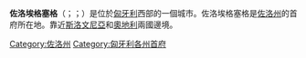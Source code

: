 {{Infobox settlement
|name = {{Nowrap|佐洛埃格塞格}}
|official_name = Zalaegerszeg
|image_flag= Flag of Zalaegerszeg.svg
|image_seal= HUN Zalaegerszeg Címer.svg
|image_map = 
|mapsize = 
|pushpin_map = Hungary
|pushpin_map_caption = 在匈牙利的位置
|coordinates = {{Coord|46.8416936|N|16.8416322|E|region:HU|format=dms|display=inline,title}}

|subdivision_type = 国家
|subdivision_name = [[匈牙利|匈牙利]]
|subdivision_type1 = 州
|subdivision_name1 = [[佐洛州|佐洛州]]

|leader_title = 
|leader_name =
|area_total_km2 = 99.98
|elevation_m = 166
|population_total = 61970
|population_footnotes =
|population_as_of = 2011年
|timezone = +1
|website = http://www.zalaegerszeg.hu/
}}
'''佐洛埃格塞格'''（{{lang-hu|Zalaegerszeg}}；{{lang-hr|Jagarsek}}；{{lang-de|Egersee}}）是位於[[匈牙利|匈牙利]]西部的一個城市。佐洛埃格塞格是[[佐洛州|佐洛州]]的首府所在地。靠近[[斯洛文尼亞|斯洛文尼亞]]和[[奧地利|奧地利]]兩國邊境。

{{匈牙利行政區劃}}
{{佐洛州}}
{{Authority control}}

[[Category:佐洛州|Category:佐洛州]]
[[Category:匈牙利各州首府|Category:匈牙利各州首府]]